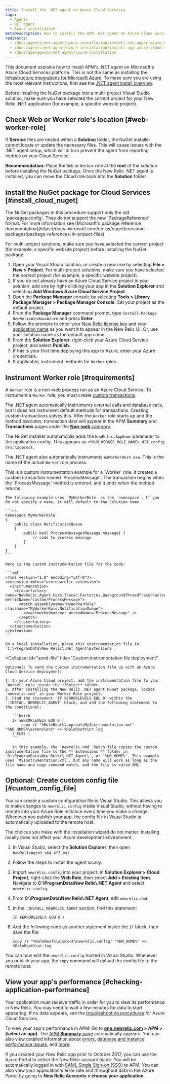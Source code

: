 ```yaml
---
title: Install the .NET agent on Azure Cloud Services
tags:
  - Agents
  - NET agent
  - Azure installation
metaDescription: How to install the APM .NET agent on Azure Cloud Services.
redirects:
  - /docs/agents/net-agent/azure-installation/install-net-agent-azure-cloud-services
  - /docs/agents/net-agent/azure-installation/install-app-azure-cloud-services
  - /docs/apm/agents/net-agent/azure-installation
---
```


This document explains how to install APM's .NET agent on Microsoft's Azure Cloud Services platform. This is not the same as installing the [Infrastructure integrations for Microsoft Azure](/docs/integrations/microsoft-azure-integrations/getting-started/introduction-azure-monitoring-integrations). To make sure you are using the most relevant instructions, first see the [.NET agent install overview](/docs/agents/net-agent/installation/install-enable-new-relic-net-agent).

<Callout variant="important">
  Before installing the NuGet package into a multi-project Visual Studio solution, make sure you have selected the correct project for your New Relic .NET application (for example, a specific website project).
</Callout>

## Check Web or Worker role's location [#web-worker-role]

If **Service** files are nested within a **Solution** folder, the NuGet installer cannot locate or update the necessary files. This will cause issues with the .NET agent setup, which will in turn prevent the agent from reporting metrics on your Cloud Service.

**Recommendation:** Place the `Web` or `Worker` role at the **root** of the solution before installing the NuGet package. Once the New Relic .NET agent is installed, you can move the Cloud role back into the **Solution** folder.

## Install the NuGet package for Cloud Services [#install_cloud_nuget]

<Callout variant="important">
  The NuGet packages in this procedure support only the old `packages.config`. They do not support the new `PackageReference` format. For more information see [Microsoft's package reference documentation](https://docs.microsoft.com/en-us/nuget/consume-packages/package-references-in-project-files)
</Callout>

For multi-project solutions, make sure you have selected the correct project (for example, a specific website project) before installing the NuGet package.

1. Open your Visual Studio solution, or create a new one by selecting **File > New > Project**. For multi-project solutions, make sure you have selected the correct project (for example, a specific website project).
2. If you do not already have an Azure Cloud Service project in your solution, add one by right-clicking your app in the **Solution Explorer** and selecting **Add Windows Azure Cloud Service Project**.
3. Open the **Package Manager** console by selecting **Tools > Library Package Manager > Package Manager Console**. Set your project as the default project.
4. From the **Package Manager** command prompt, type `Install-Package NewRelicWindowsAzure` and press **Enter**.
5. Follow the prompts to enter your [New Relic license key](/docs/apis/intro-apis/new-relic-api-keys/#ingest-license-key) and your [application name](/docs/agents/net-agent/installation-configuration/name-your-net-application) as you want it to appear in the New Relic UI. Or, use your solution name as the default app name.
6. From the **Solution Explorer**, right-click your Azure Cloud Service project, and select **Publish**.
7. If this is your first time deploying this app to Azure, enter your Azure credentials.
8. If applicable, instrument methods for `Worker` roles.

## Instrument Worker role [#requirements]

A `Worker` role is a non-web process run as an Azure Cloud Service. To instrument a `Worker` role, you must create [custom transactions](/docs/agents/net-agent/instrumentation/net-custom-transactions).

The .NET agent automatically instruments external calls and database calls, but it does not instrument default methods for transactions. Creating custom transactions solves this. After the `Worker` role starts up and the method executes, transaction data will appear in the APM **Summary** and **Transactions** pages under the [**Non-web** category](/docs/apm/transactions/intro-transactions/monitor-background-processes-other-non-web-transactions).

The NuGet installer automatically adds the `NewRelic.AppName` parameter to the application config. This appears as `<YOUR_WORKER_ROLE_NAME>.dll.config` in `E:\approot`.

The .NET agent also automatically instruments `WaWorkerHost.exe`. This is the name of the actual `Worker` role process.

<CollapserGroup>
  <Collapser
    id="custom-transactions"
    title="Custom instrumentation example for Worker role"
  >
    This is a custom instrumentation example for a `Worker` role. It creates a custom transaction named `ProcessMessage`. The transaction begins when the `ProcessMessage` method is entered, and it ends when the method returns.

    The following example uses `MyWorkerRole` as the `namespace`. If you do not specify a name, it will default to the Solution name.

    ```cs
    namespace MyWorkerRole
    {
        public class NotificationQueue
        {
            public bool ProcessMessage(Message message) {
                // code to process message
            }
        }
    }
    ```

    Here is the custom instrumentation file for the code:

    ```xml
    <?xml version="1.0" encoding="utf-8"?>
    <extension xmlns="urn:newrelic-extension">
      <instrumentation>
        <tracerfactory name="NewRelic.Agent.Core.Tracer.Factories.BackgroundThreadTracerFactory" metricName="Custom/ProcessMessage">
          <match assemblyname="MyWorkerRole" classname="MyWorkerRole.NotificationQueue">
            <exactmethodmatcher methodName="ProcessMessage" />
          </match>
        </tracerfactory>
      </instrumentation>
    </extension>
    ```

    On a local installation, place this instrumentation file in `C:\ProgramData\New Relic\.NET Agent\Extensions`.
  </Collapser>

  <Collapser
    id="send-file"
    title="Custom instrumentation file deployment"
  >
    Optional: To send the custom instrumentation file up with an Azure Cloud Service deployment:

    1. In your Azure Cloud project, add the instrumentation file to your `Worker` role inside the **Roles** folder.
    2. After installing the New Relic .NET agent NuGet package, locate `newrelic.cmd` in your Worker Role project.
    3. Find the statement `IF %ERRORLEVEL% EQU 0` within the `:INSTALL_NEWRELIC_AGENT` block, and add the following statement to the conditional:

       ```batch
       IF %ERRORLEVEL% EQU 0 (
           copy /Y "%RoleRoot%\approot\MyInstrumentation.xml" "%NR_HOME%\extensions" >> %RoleRoot%\nr.log
       ) ELSE (
       ```

       In this example, the `newrelic.cmd` batch file copies the custom instrumentation file to the **`Extensions`** folder in `D:\ProgramData\New Relic\.NET Agent\`, or `%NR_HOME%`. This example uses `MyInstrumentation.xml`, but any name will work as long as the file name and copy command match, and the file is valid XML.
  </Collapser>
</CollapserGroup>

## Optional: Create custom config file [#custom_config_file]

You can create a custom configuration file in Visual Studio. This allows you to make changes to `newrelic.config` inside Visual Studio, without having to remote into your Azure Role instance every time you make a change. Whenever you publish your app, the config file in Visual Studio is automatically uploaded to the remote host.

The choices you make with the installation wizard do not matter. Installing locally does not affect your Azure development environment.

1. In Visual Studio, select the **Solution Explorer**, then open `NewRelicAgent_x64_XYZ.msi`.
2. Follow the steps to install the agent locally.
3. Import `newrelic.config` into your project: In **Solution Explorer > Cloud Project**, right-click the **Web Role**, then select **Add > Existing Item**. Navigate to **C:\\ProgramData\\New Relic\\.NET Agent** and select `newrelic.config`.
4. From **C:\\ProgramData\\New Relic\\.NET Agent**, edit `newrelic.cmd`.
5. In the `:INSTALL_NEWRELIC_AGENT` section, find this statement:

   ```batch
   IF $ERRORLEVEL% EQU 0 (
   ```
6. Add the following code as another statement inside the `IF` block, then save the file:

   ```batch
   copy /Y "%RoleRoot%\approot\newrelic.config" "%NR_HOME%" >> %RoleRoot%\nr.log
   ```

You can now edit the `newrelic.config` hosted in Visual Studio. Whenever you publish your app, the `copy` command will upload the config file to the remote host.

## View your app's performance [#checking-application-performance]

Your application must receive traffic in order for you to view its performance in New Relic. You may need to wait a few minutes for data to start appearing. If no data appears, see the [troubleshooting procedures](/docs/agents/net-agent/azure-troubleshooting/azure-cloud-services-no-data-appears) for Azure Cloud Services.

To view your app's performance in APM: Go to **[one.newrelic.com](https://one.newrelic.com) > APM > (select an app)**. The [APM **Summary** page](/docs/apm/applications-menu/monitoring/apm-overview-page) automatically appears. You can also view detailed information about [errors](/docs/apm/applications-menu/error-analytics/introduction-error-analytics), [database and instance performance issues](/docs/apm/applications-menu/features/analyze-database-instance-level-performance-issues), and [more](/docs/apm/new-relic-apm/getting-started/introduction-new-relic-apm).

If you created your New Relic app prior to October 2017, you can use the Azure Portal to select the New Relic account blade. You will be automatically logged in with [SAML Single Sign-on (SSO)](/docs/accounts-partnerships/accounts/saml-single-sign/new-relic-partners-saml-sso) to APM. You can also view your application's error rate and throughput data in the Azure Portal by going to **New Relic Accounts > choose your application**.

<InstallFeedback />
